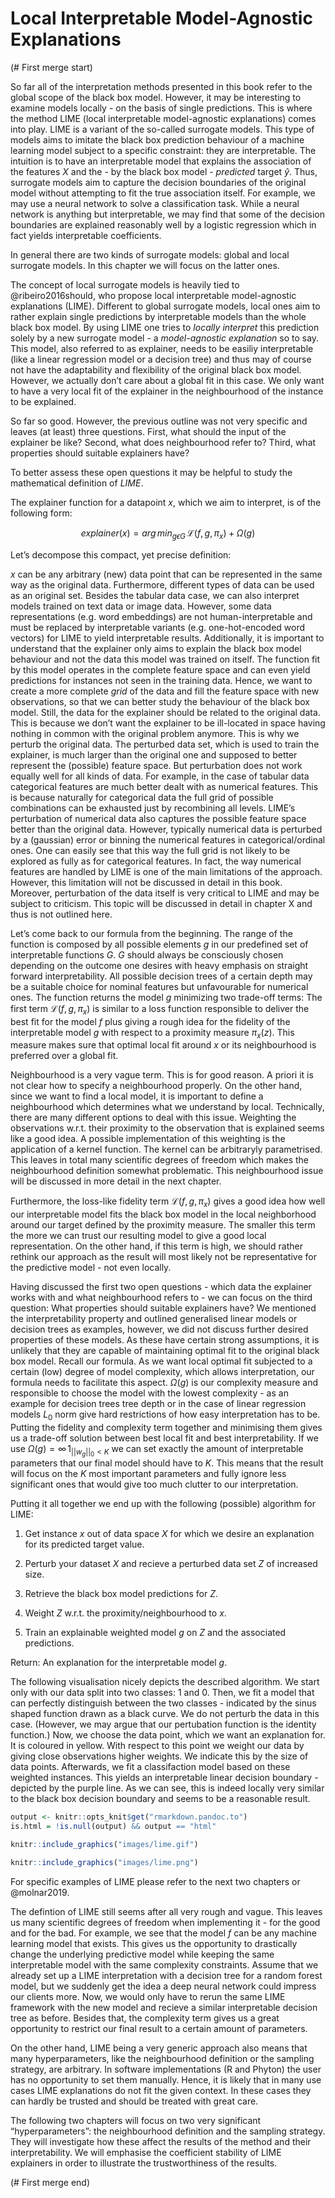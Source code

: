# Local Interpretable Model-Agnostic Explanations

(# First merge start)

So far all of the interpretation methods presented in this book refer to the global scope of the black box model.
However, it may be interesting to examine models locally - on the basis of
single predictions.
This is where the method LIME (local interpretable model-agnostic explanations) comes into play.
LIME is a variant of the so-called surrogate models.
This type of models aims to imitate the black box prediction behaviour of a machine learning model subject to a specific constraint: 
they are interpretable.
The intuition is to have an interpretable model that explains the association of the features $X$ and the - by the black box model - _predicted_ target $\hat{y}$.
Thus, surrogate models aim to capture the decision boundaries of the original model without attempting to fit the true association itself.
For example, we may use a neural network to solve a classification task.
While a neural network is anything but interpretable, we may find that some of the decision boundaries are explained reasonably well by a logistic regression which in fact yields interpretable coefficients.

In general there are two kinds of surrogate models: global and local surrogate models.
In this chapter we will focus on the latter ones.

The concept of local surrogate models is heavily tied to @ribeiro2016should, who propose local interpretable model-agnostic explanations (LIME). 
Different to global surrogate models, local ones aim to rather explain single predictions by interpretable models than the whole black box model.
By using LIME one tries to _locally interpret_ this prediction solely by a new surrogate model - a _model-agnostic explanation_ so to say. 
This model, also referred to as explainer, needs to be easiliy interpretable (like a linear regression model or a decision tree) and thus may of course not have the adaptability and flexibility of the original black box model.
However, we actually don't care about a global fit in this case.
We only want to have a very local fit of the explainer in the neighbourhood of the instance to be explained. 

So far so good. 
However, the previous outline was not very specific and leaves (at least) three questions.
First, what should the input of the explainer be like?
Second, what does neighbourhood refer to?
Third, what properties should suitable explainers have?

To better assess these open questions it may be helpful to study the mathematical definition of $LIME$.

The explainer function for a datapoint $x$, which we aim to interpret, is of the following form:

$$explainer\left(x\right) = arg\,min_{g \epsilon G} \,\mathcal{L}\left(f, g, \pi_x \right) + \Omega\left(g\right)$$

Let's decompose this compact, yet precise definition:

$x$ can be any arbitrary (new) data point that can be represented in the same way as the original data.
Furthermore, different types of data can be used as an original set. 
Besides the tabular data case, we can also interpret models trained on text data or image data. 
However, some data representations (e.g. word embeddings) are not human-interpretable and must be replaced by interpretable variants (e.g. one-hot-encoded word vectors) for LIME to yield interpretable results.
Additionally, it is important to understand that the explainer only aims to explain the black box model behaviour and not the data this model was trained on itself.
The function fit by this model operates in the complete feature space and can even yield predictions for instances not seen in the training data.
Hence, we want to create a more complete _grid_ of the data and fill the feature space with new observations, so that we can better study the behaviour of the black box model.
Still, the data for the explainer should be related to the original data.
This is because we don't want the explainer to be ill-located in space having nothing in common with the original problem anymore.
This is why we perturb the original data.
The perturbed data set, which is used to train the explainer, is much larger than the original one and supposed to better represent the (possible) feature space.
But perturbation does not work equally well for all kinds of data.
For example, in the case of tabular data categorical features are much better dealt with as numerical features.
This is because naturally for categorical data the full grid of possible combinations can be exhausted just by recombining all levels.
LIME's perturbation of numerical data also captures the possible feature space better than the original data.
However, typically numerical data is perturbed by a (gaussian) error or binning the numerical features in categorical/ordinal ones.
One can easily see that this way the full grid is not likely to be explored as fully as for categorical features.
In fact, the way numerical features are handled by LIME is one of the main limitations of the approach.
However, this limitation will not be discussed in detail in this book.
Moreover, perturbation of the data itself is very critical to LIME and may be subject to criticism.
This topic will be discussed in detail in chapter X and thus is not outlined here.

Let's come back to our formula from the beginning.
The range of the function is composed by all possible elements $g$ in our predefined set of interpretable functions $G$. 
$G$ should always be consciously chosen depending on the outcome one desires with heavy emphasis on straight forward interpretability.
All possible decision trees of a certain depth may be a suitable choice for nominal features but unfavourable for numerical ones.
The function returns the model $g$ minimizing two trade-off terms: 
The first term $\mathcal{L}\left(f, g, \pi_x \right)$ is similar to a loss function responsible to deliver the best fit for the model $f$ plus giving a rough idea for the fidelity of the interpretable model $g$ with respect to a proximity measure $\pi_x(z)$.
This measure makes sure that optimal local fit around $x$ or its neighbourhood is preferred over a global fit.

Neighbourhood is a very vague term.
This is for good reason.
A priori it is not clear how to specify a neighbourhood properly.
On the other hand, since we want to find a local model, it is important to define a neighbourhood which determines what we understand by local.
Technically, there are many different options to deal with this issue.
Weighting the observations w.r.t. their proximity to the observation that is explained seems like a good idea.
A possible implementation of this weighting is the application of a kernel function.
The kernel can be arbitraryly parametrised.
This leaves in total many scientific degrees of freedom which makes the neighbourhood definition somewhat problematic.
This neighbourhood issue will be discussed in more detail in the next chapter.

Furthermore, the loss-like fidelity term $\mathcal{L}\left(f, g, \pi_x \right)$ gives a good idea how well our interpretable model fits the black box model in the local neighborhood around our target defined by the proximity measure.
The smaller this term the more we can trust our resulting model to give a good local representation. 
On the other hand, if this term is high, we should rather rethink our approach as the result will most likely not be representative for the predictive model - not even locally.

Having discussed the first two open questions - which data the explainer works with and what neighbourhood refers to - we can focus on the third question:
What properties should suitable explainers have?
We mentioned the interpretability property and outlined generalised linear models or decision trees as examples, however, we did not discuss further desired properties of these models.
As these have certain strong assumptions, it is unlikely that they are capable of maintaining optimal fit to the original black box model. 
Recall our formula.
As we want local optimal fit subjected to a certain (low) degree of model complexity, which allows interpretation, our formula needs to facilitate this aspect.
$\Omega\left(g\right)$ is our complexity measure and responsible to choose the model with the lowest complexity - as an example for decision trees tree depth or in the case of linear regression models $L_0$ norm give hard restrictions of how easy interpretation has to be. 
Putting the fidelity and complexity term together and minimising them gives us a trade-off solution between best local fit and best interpretability. 
If we use $\Omega(g) = \infty \, 1_{||w_g||_0<K}$ we can set exactly the amount of interpretable parameters that our final model should have to $K$.
This means that the result will focus on the $K$ most important parameters and fully ignore less significant ones that would give too much clutter to our interpretation.

Putting it all together we end up with the following (possible) algorithm for LIME:

1. Get instance $x$ out of data space $X$ for which we desire an explanation for its predicted target value.

2. Perturb your dataset $X$ and recieve a perturbed data set $Z$ of increased size. 

3. Retrieve the black box model predictions for $Z$.

4. Weight $Z$ w.r.t. the proximity/neighbourhood to $x$.

5. Train an explainable weighted model $g$ on $Z$ and the associated predictions.

Return: An explanation for the interpretable model $g$.

The following visualisation nicely depicts the described algorithm. 
We start only with our data split into two classes: 1 and 0.
Then, we fit a model that can perfectly distinguish between the two classes - indicated by the sinus shaped function drawn as a black curve.
We do not perturb the data in this case.
(However, we may argue that our pertubation function is the identity function.)
Now, we choose the data point, which we want an explanation for.
It is coloured in yellow.
With respect to this point we weight our data by giving close observations higher weights.
We indicate this by the size of data points.
Afterwards, we fit a classifaction model based on these weighted instances.
This yields an interpretable linear decision boundary - depicted by the purple line. 
As we can see, this is indeed locally very similar to the black box decision boundary and seems to be a reasonable result.

```r
output <- knitr::opts_knit$get("rmarkdown.pandoc.to")
is.html = !is.null(output) && output == "html"
```

```r
knitr::include_graphics("images/lime.gif")
```

```r
knitr::include_graphics("images/lime.png")
```

For specific examples of LIME please refer to the next two chapters or @molnar2019.

The defintion of LIME still seems after all very rough and vague.
This leaves us many scientific degrees of freedom when implementing it - for the good and for the bad.
For example, we see that the model $f$ can be any machine learning model that exists.
This gives us the opportunity to drastically change the underlying predictive model while keeping the same interpretable model with the same complexity constraints. 
Assume that we already set up a LIME interpretation with a decision tree for a random forest model, but we suddenly get the idea a deep neural network could impress our clients more.
Now, we would only have to rerun the same LIME framework with the new model and recieve a similar interpretable decision tree as before.
Besides that, the complexity term gives us a great opportunity to restrict our final result to a certain amount of parameters. 

On the other hand, LIME being a very generic approach also means that many hyperparameters, like the neighbourhood definition or the sampling strategy, are arbitrary.
In software implementations (R and Phyton) the user has no opportunity to set them manually.
Hence, it is likely that in many use cases LIME explanations do not fit the given context.
In these cases they can hardly be trusted and should be treated with great care.

The following two chapters will focus on two very significant "hyperparameters": 
the neighbourhood definition and the sampling strategy.
They will investigate how these affect the results of the method and their interpretability.
We will emphasise the coefficient stability of LIME explainers in order to illustrate the trustworthiness of the results. 

(# First merge end) 